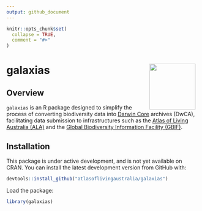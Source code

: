 ```yaml
---
output: github_document
---
```


<!-- README.md is generated from README.Rmd. Please edit that file -->

```r
knitr::opts_chunk$set(
  collapse = TRUE,
  comment = "#>"
)
```

# galaxias <img src="man/figures/logo.png" align="right" style="margin: 0px 10px 0px 10px;" alt="" width="120"/><br>

## Overview

`galaxias` is an R package designed to simplify the process of converting
biodiversity data into [Darwin Core](https://dwc.tdwg.org) archives (DwCA),
facilitating data submission to infrastructures such as the [Atlas of Living
Australia (ALA)](https://www.ala.org.au) and the [Global Biodiversity
Information Facility (GBIF)](https://gbif.org).

## Installation
This package is under active development, and is not yet available on CRAN. You
can install the latest development version from GitHub with:

```r
devtools::install_github("atlasoflivingaustralia/galaxias")
```

Load the package:

```r
library(galaxias)
```
